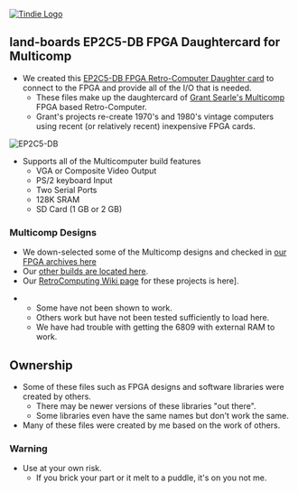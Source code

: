 <a href="http://land-boards.com/blwiki/index.php?title=EP2C5-DB">
<img src="http://land-boards.com/tindie/tindie-larges-v2.png" alt="Tindie Logo">
</img></a> 

== land-boards EP2C5-DB FPGA Daughtercard for Multicomp  ==

* We created this [http://land-boards.com/blwiki/index.php?title=EP2C5-DB EP2C5-DB FPGA Retro-Computer Daughter card] to connect to the FPGA and provide all of the I/O that is needed.
** These files make up the daughtercard of [http://searle.hostei.com/grant/Multicomp/index.html Grant Searle's Multicomp] FPGA based Retro-Computer.
** Grant's projects re-create 1970's and 1980's vintage computers using recent (or relatively recent) inexpensive FPGA cards.

<img src="http://land-boards.com/blwiki/images/d/d9/EP2C5-DB_RevX6_720px-rot.png" title="EP2C5-DB" />

* Supports all of the Multicomputer build features
** VGA or Composite Video Output
** PS/2 keyboard Input
** Two Serial Ports
** 128K SRAM
** SD Card (1 GB or 2 GB)

=== Multicomp Designs ===

* We down-selected some of the Multicomp designs and checked in [https://github.com/douggilliland/Retro-Computers/tree/master/FPGA%20Retro%20Computers/MultiComp%20Archives our FPGA archives here]
* Our [https://github.com/douggilliland/MultiComp other builds are located here].
* Our [http://land-boards.com/blwiki/index.php?title=RetroComputers RetroComputing Wiki page] for these projects is here].

** Some have not been shown to work.
** Others work but have not been tested sufficiently to load here.
** We have had trouble with getting the 6809 with external RAM to work.

== Ownership ==

* Some of these files such as FPGA designs and software libraries were created by others.
** There may be newer versions of these libraries "out there".
** Some libraries even have the same names but don't work the same.
* Many of these files were created by me based on the work of others.

=== Warning ===

* Use at your own risk.
** If you brick your part or it melt to a puddle, it's on you not me.
